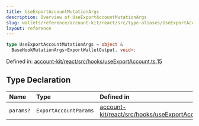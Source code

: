 ```yaml
---
title: UseExportAccountMutationArgs
description: Overview of UseExportAccountMutationArgs
slug: wallets/reference/account-kit/react/src/type-aliases/UseExportAccountMutationArgs
layout: reference
---
```


```ts
type UseExportAccountMutationArgs = object &
  BaseHookMutationArgs<ExportWalletOutput, void>;
```

Defined in: [account-kit/react/src/hooks/useExportAccount.ts:15](https://github.com/alchemyplatform/aa-sdk/blob/49e74eee8606f480b200b4612d00d950da8a8742/account-kit/react/src/hooks/useExportAccount.ts#L15)

## Type Declaration

| Name      | Type                  | Defined in                                                                                                                                                                                        |
| :-------- | :-------------------- | :------------------------------------------------------------------------------------------------------------------------------------------------------------------------------------------------ |
| `params?` | `ExportAccountParams` | [account-kit/react/src/hooks/useExportAccount.ts:16](https://github.com/alchemyplatform/aa-sdk/blob/49e74eee8606f480b200b4612d00d950da8a8742/account-kit/react/src/hooks/useExportAccount.ts#L16) |

